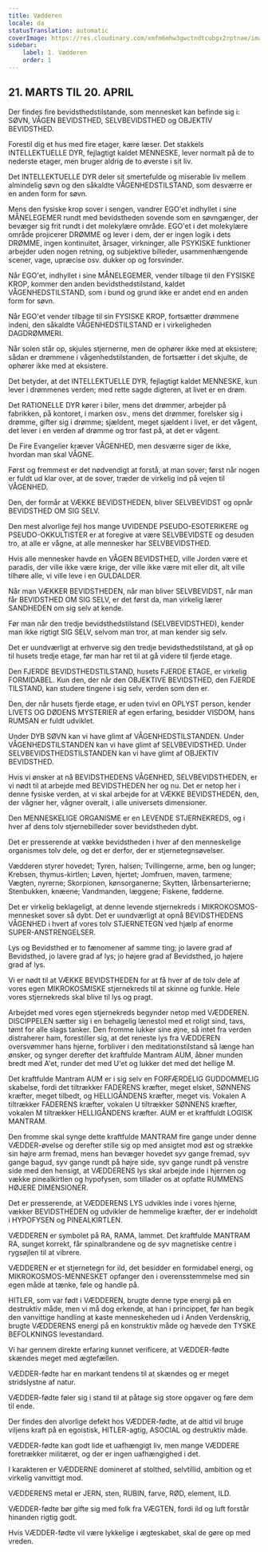 ```yaml
---
title: Vædderen
locale: da
statusTranslation: automatic
coverImage: https://res.cloudinary.com/xmfm6mhw3gwctndtcubgx2rptnae/image/upload/v1741354450/small_cover_tratado_esoterico_de_astrologia_hermetica_6210a35442.webp
sidebar:
    label: 1. Vædderen
    order: 1
---
```

## 21. MARTS TIL 20. APRIL

Der findes fire bevidsthedstilstande, som mennesket kan befinde sig i: SØVN, VÅGEN BEVIDSTHED, SELVBEVIDSTHED og OBJEKTIV BEVIDSTHED.

Forestil dig et hus med fire etager, kære læser. Det stakkels INTELLEKTUELLE DYR, fejlagtigt kaldet MENNESKE, lever normalt på de to nederste etager, men bruger aldrig de to øverste i sit liv.

Det INTELLEKTUELLE DYR deler sit smertefulde og miserable liv mellem almindelig søvn og den såkaldte VÅGENHEDSTILSTAND, som desværre er en anden form for søvn.

Mens den fysiske krop sover i sengen, vandrer EGO'et indhyllet i sine MÅNELEGEMER rundt med bevidstheden sovende som en søvngænger, der bevæger sig frit rundt i det molekylære område. EGO'et i det molekylære område projicerer DRØMME og lever i dem, der er ingen logik i dets DRØMME, ingen kontinuitet, årsager, virkninger, alle PSYKISKE funktioner arbejder uden nogen retning, og subjektive billeder, usammenhængende scener, vage, upræcise osv. dukker op og forsvinder.

Når EGO'et, indhyllet i sine MÅNELEGEMER, vender tilbage til den FYSISKE KROP, kommer den anden bevidsthedstilstand, kaldet VÅGENHEDSTILSTAND, som i bund og grund ikke er andet end en anden form for søvn.

Når EGO'et vender tilbage til sin FYSISKE KROP, fortsætter drømmene indeni, den såkaldte VÅGENHEDSTILSTAND er i virkeligheden DAGDRØMMERI.

Når solen står op, skjules stjernerne, men de ophører ikke med at eksistere; sådan er drømmene i vågenhedstilstanden, de fortsætter i det skjulte, de ophører ikke med at eksistere.

Det betyder, at det INTELLEKTUELLE DYR, fejlagtigt kaldet MENNESKE, kun lever i drømmenes verden; med rette sagde digteren, at livet er en drøm.

Det RATIONELLE DYR kører i biler, mens det drømmer, arbejder på fabrikken, på kontoret, i marken osv., mens det drømmer, forelsker sig i drømme, gifter sig i drømme; sjældent, meget sjældent i livet, er det vågent, det lever i en verden af drømme og tror fast på, at det er vågent.

De Fire Evangelier kræver VÅGENHED, men desværre siger de ikke, hvordan man skal VÅGNE.

Først og fremmest er det nødvendigt at forstå, at man sover; først når nogen er fuldt ud klar over, at de sover, træder de virkelig ind på vejen til VÅGENHED.

Den, der formår at VÆKKE BEVIDSTHEDEN, bliver SELVBEVIDST og opnår BEVIDSTHED OM SIG SELV.

Den mest alvorlige fejl hos mange UVIDENDE PSEUDO-ESOTERIKERE og PSEUDO-OKKULTISTER er at foregive at være SELVBEVIDSTE og desuden tro, at alle er vågne, at alle mennesker har SELVBEVIDSTHED.

Hvis alle mennesker havde en VÅGEN BEVIDSTHED, ville Jorden være et paradis, der ville ikke være krige, der ville ikke være mit eller dit, alt ville tilhøre alle, vi ville leve i en GULDALDER.

Når man VÆKKER BEVIDSTHEDEN, når man bliver SELVBEVIDST, når man får BEVIDSTHED OM SIG SELV, er det først da, man virkelig lærer SANDHEDEN om sig selv at kende.

Før man når den tredje bevidsthedstilstand (SELVBEVIDSTHED), kender man ikke rigtigt SIG SELV, selvom man tror, at man kender sig selv.

Det er uundværligt at erhverve sig den tredje bevidsthedstilstand, at gå op til husets tredje etage, før man har ret til at gå videre til fjerde etage.

Den FJERDE BEVIDSTHEDSTILSTAND, husets FJERDE ETAGE, er virkelig FORMIDABEL. Kun den, der når den OBJEKTIVE BEVIDSTHED, den FJERDE TILSTAND, kan studere tingene i sig selv, verden som den er.

Den, der når husets fjerde etage, er uden tvivl en OPLYST person, kender LIVETS OG DØDENS MYSTERIER af egen erfaring, besidder VISDOM, hans RUMSAN er fuldt udviklet.

Under DYB SØVN kan vi have glimt af VÅGENHEDSTILSTANDEN. Under VÅGENHEDSTILSTANDEN kan vi have glimt af SELVBEVIDSTHED. Under SELVBEVIDSTHEDSTILSTANDEN kan vi have glimt af OBJEKTIV BEVIDSTHED.

Hvis vi ønsker at nå BEVIDSTHEDENS VÅGENHED, SELVBEVIDSTHEDEN, er vi nødt til at arbejde med BEVIDSTHEDEN her og nu. Det er netop her i denne fysiske verden, at vi skal arbejde for at VÆKKE BEVIDSTHEDEN, den, der vågner her, vågner overalt, i alle universets dimensioner.

Den MENNESKELIGE ORGANISME er en LEVENDE STJERNEKREDS, og i hver af dens tolv stjernebilleder sover bevidstheden dybt.

Det er presserende at vække bevidstheden i hver af den menneskelige organismes tolv dele, og det er derfor, der er stjernetegnsøvelser.

Vædderen styrer hovedet; Tyren, halsen; Tvillingerne, arme, ben og lunger; Krebsen, thymus-kirtlen; Løven, hjertet; Jomfruen, maven, tarmene; Vægten, nyrerne; Skorpionen, kønsorganerne; Skytten, lårbensarterierne; Stenbukken, knæene; Vandmanden, læggene; Fiskene, fødderne.

Det er virkelig beklageligt, at denne levende stjernekreds i MIKROKOSMOS-mennesket sover så dybt. Det er uundværligt at opnå BEVIDSTHEDENS VÅGENHED i hvert af vores tolv STJERNETEGN ved hjælp af enorme SUPER-ANSTRENGELSER.

Lys og Bevidsthed er to fænomener af samme ting; jo lavere grad af Bevidsthed, jo lavere grad af lys; jo højere grad af Bevidsthed, jo højere grad af lys.

Vi er nødt til at VÆKKE BEVIDSTHEDEN for at få hver af de tolv dele af vores egen MIKROKOSMISKE stjernekreds til at skinne og funkle. Hele vores stjernekreds skal blive til lys og pragt.

Arbejdet med vores egen stjernekreds begynder netop med VÆDDEREN. DISCIPPELEN sætter sig i en behagelig lænestol med et roligt sind, tavs, tømt for alle slags tanker. Den fromme lukker sine øjne, så intet fra verden distraherer ham, forestiller sig, at det reneste lys fra VÆDDEREN oversvømmer hans hjerne, forbliver i den meditationstilstand så længe han ønsker, og synger derefter det kraftfulde Mantram AUM, åbner munden bredt med A'et, runder det med U'et og lukker det med det hellige M.

Det kraftfulde Mantram AUM er i sig selv en FORFÆRDELIG GUDDOMMELIG skabelse, fordi det tiltrækker FADERENS kræfter, meget elsket, SØNNENS kræfter, meget tilbedt, og HELLIGÅNDENS kræfter, meget vis. Vokalen A tiltrækker FADERENS kræfter, vokalen U tiltrækker SØNNENS kræfter, vokalen M tiltrækker HELLIGÅNDENS kræfter. AUM er et kraftfuldt LOGISK MANTRAM.

Den fromme skal synge dette kraftfulde MANTRAM fire gange under denne VÆDDER-øvelse og derefter stille sig op med ansigtet mod øst og strække sin højre arm fremad, mens han bevæger hovedet syv gange fremad, syv gange bagud, syv gange rundt på højre side, syv gange rundt på venstre side med den hensigt, at VÆDDERENS lys skal arbejde inde i hjernen og vække pinealkirtlen og hypofysen, som tillader os at opfatte RUMMENS HØJERE DIMENSIONER.

Det er presserende, at VÆDDERENS LYS udvikles inde i vores hjerne, vækker BEVIDSTHEDEN og udvikler de hemmelige kræfter, der er indeholdt i HYPOFYSEN og PINEALKIRTLEN.

VÆDDEREN er symbolet på RA, RAMA, lammet. Det kraftfulde MANTRAM RA, sunget korrekt, får spinalbrandene og de syv magnetiske centre i rygsøjlen til at vibrere.

VÆDDEREN er et stjernetegn for ild, det besidder en formidabel energi, og MIKROKOSMOS-MENNESKET opfanger den i overensstemmelse med sin egen måde at tænke, føle og handle på.

HITLER, som var født i VÆDDEREN, brugte denne type energi på en destruktiv måde, men vi må dog erkende, at han i princippet, før han begik den vanvittige handling at kaste menneskeheden ud i Anden Verdenskrig, brugte VÆDDERENS energi på en konstruktiv måde og hævede den TYSKE BEFOLKNINGS levestandard.

Vi har gennem direkte erfaring kunnet verificere, at VÆDDER-fødte skændes meget med ægtefællen.

VÆDDER-fødte har en markant tendens til at skændes og er meget stridslystne af natur.

VÆDDER-fødte føler sig i stand til at påtage sig store opgaver og føre dem til ende.

Der findes den alvorlige defekt hos VÆDDER-fødte, at de altid vil bruge viljens kraft på en egoistisk, HITLER-agtig, ASOCIAL og destruktiv måde.

VÆDDER-fødte kan godt lide et uafhængigt liv, men mange VÆDDERE foretrækker militæret, og der er ingen uafhængighed i det.

I karakteren er VÆDDERNE domineret af stolthed, selvtillid, ambition og et virkelig vanvittigt mod.

VÆDDERENS metal er JERN, sten, RUBIN, farve, RØD, element, ILD.

VÆDDER-fødte bør gifte sig med folk fra VÆGTEN, fordi ild og luft forstår hinanden rigtig godt.

Hvis VÆDDER-fødte vil være lykkelige i ægteskabet, skal de gøre op med vreden.

